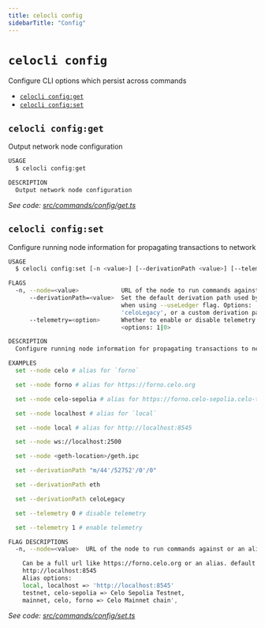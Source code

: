 ```yaml
---
title: celocli config
sidebarTitle: "Config"
---
```


`celocli config`
================

Configure CLI options which persist across commands

* [`celocli config:get`](#celocli-configget)
* [`celocli config:set`](#celocli-configset)

## `celocli config:get`

Output network node configuration

```sh
USAGE
  $ celocli config:get

DESCRIPTION
  Output network node configuration
```

_See code: [src/commands/config/get.ts](https://github.com/celo-org/developer-tooling/tree/%40celo/celocli%408.0.1/packages/cli/src/commands/config/get.ts)_

## `celocli config:set`

Configure running node information for propagating transactions to network

```sh
USAGE
  $ celocli config:set [-n <value>] [--derivationPath <value>] [--telemetry 1|0]

FLAGS
  -n, --node=<value>            URL of the node to run commands against or an alias
      --derivationPath=<value>  Set the default derivation path used by account:new and
                                when using --useLedger flag. Options: 'eth',
                                'celoLegacy', or a custom derivation path
      --telemetry=<option>      Whether to enable or disable telemetry
                                <options: 1|0>

DESCRIPTION
  Configure running node information for propagating transactions to network

EXAMPLES
  set --node celo # alias for `forno`

  set --node forno # alias for https://forno.celo.org

  set --node celo-sepolia # alias for https://forno.celo-sepolia.celo-testnet.org

  set --node localhost # alias for `local`

  set --node local # alias for http://localhost:8545

  set --node ws://localhost:2500

  set --node <geth-location>/geth.ipc

  set --derivationPath "m/44'/52752'/0'/0"

  set --derivationPath eth

  set --derivationPath celoLegacy

  set --telemetry 0 # disable telemetry

  set --telemetry 1 # enable telemetry

FLAG DESCRIPTIONS
  -n, --node=<value>  URL of the node to run commands against or an alias

    Can be a full url like https://forno.celo.org or an alias. default:
    http://localhost:8545
    Alias options:
    local, localhost => 'http://localhost:8545'
    testnet, celo-sepolia => Celo Sepolia Testnet,
    mainnet, celo, forno => Celo Mainnet chain',
```

_See code: [src/commands/config/set.ts](https://github.com/celo-org/developer-tooling/tree/%40celo/celocli%408.0.1/packages/cli/src/commands/config/set.ts)_
